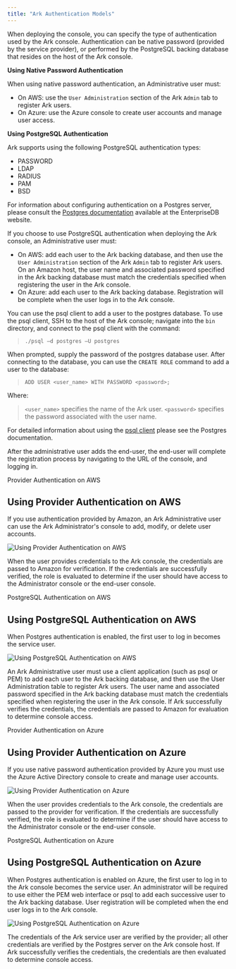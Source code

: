 ```yaml
---
title: "Ark Authentication Models"
---
```


When deploying the console, you can specify the type of authentication used by the Ark console. Authentication can be native password (provided by the service provider), or performed by the PostgreSQL backing database that resides on the host of the Ark console.

**Using Native Password Authentication**

When using native password authentication, an Administrative user must:

  - On AWS: use the `User Administration` section of the Ark `Admin` tab to register Ark users.
  - On Azure: use the Azure console to create user accounts and manage user access.

**Using PostgreSQL Authentication**

Ark supports using the following PostgreSQL authentication types:

  - PASSWORD
  - LDAP
  - RADIUS
  - PAM
  - BSD

For information about configuring authentication on a Postgres server, please consult the [Postgres documentation](https://www.enterprisedb.com/docs/en/10/pg/client-authentication.html) available at the EnterpriseDB website.

If you choose to use PostgreSQL authentication when deploying the Ark console, an Administrative user must:

  - On AWS: add each user to the Ark backing database, and then use the `User Administration` section of the Ark `Admin` tab to register Ark users. On an Amazon host, the user name and associated password specified in the Ark backing database must match the credentials specified when registering the user in the Ark console.
  - On Azure: add each user to the Ark backing database. Registration will be complete when the user logs in to the Ark console.

You can use the psql client to add a user to the postgres database. To use the psql client, SSH to the host of the Ark console; navigate into the `bin` directory, and connect to the psql client with the command:

> `./psql –d postgres –U postgres`

When prompted, supply the password of the postgres database user. After connecting to the database, you can use the `CREATE ROLE` command to add a user to the database:

> `ADD USER <user_name> WITH PASSWORD <password>;`

Where:

> `<user_name>` specifies the name of the Ark user. `<password>` specifies the password associated with the user name.

For detailed information about using the [psql client](https://www.enterprisedb.com/docs/en/10/pg/app-psql.html) please see the Postgres documentation.

After the administrative user adds the end-user, the end-user will complete the registration process by navigating to the URL of the console, and logging in.

<div id="provider_on_AWS" class="registered_link"></div>

<div class="index">

Provider Authentication on AWS

</div>

## Using Provider Authentication on AWS

If you use authentication provided by Amazon, an Ark Administrative user can use the Ark Administrator's console to add, modify, or delete user accounts.

![*Using Provider Authentication on AWS*](images/ark_authentication_models_aws_provider_auth.png)

When the user provides credentials to the Ark console, the credentials are passed to Amazon for verification. If the credentials are successfully verified, the role is evaluated to determine if the user should have access to the Administrator console or the end-user console.

<div id="pg_on_AWS" class="registered_link"></div>

<div class="index">

PostgreSQL Authentication on AWS

</div>

## Using PostgreSQL Authentication on AWS

When Postgres authentication is enabled, the first user to log in becomes the service user.

![*Using PostgreSQL Authentication on AWS*](images/ark_authentication_models_aws_pg_auth.png)

An Ark Administrative user must use a client application (such as psql or PEM) to add each user to the Ark backing database, and then use the User Administration table to register Ark users. The user name and associated password specified in the Ark backing database must match the credentials specified when registering the user in the Ark console. If Ark successfully verifies the credentials, the credentials are passed to Amazon for evaluation to determine console access.

<div id="provider_on_Azure" class="registered_link"></div>

<div class="index">

Provider Authentication on Azure

</div>

## Using Provider Authentication on Azure

If you use native password authentication provided by Azure you must use the Azure Active Directory console to create and manage user accounts.

![*Using Provider Authentication on Azure*](images/ark_authentication_models_azure_provider_auth.png)

When the user provides credentials to the Ark console, the credentials are passed to the provider for verification. If the credentials are successfully verified, the role is evaluated to determine if the user should have access to the Administrator console or the end-user console.

<div id="pg_on_Azure" class="registered_link"></div>

<div class="index">

PostgreSQL Authentication on Azure

</div>

## Using PostgreSQL Authentication on Azure

When Postgres authentication is enabled on Azure, the first user to log in to the Ark console becomes the service user. An administrator will be required to use either the PEM web interface or psql to add each successive user to the Ark backing database. User registration will be completed when the end user logs in to the Ark console.

![*Using PostgreSQL Authentication on Azure*](images/ark_authentication_models_azure_pg_auth.png)

The credentials of the Ark service user are verified by the provider; all other credentials are verified by the Postgres server on the Ark console host. If Ark successfully verifies the credentials, the credentials are then evaluated to determine console access.
